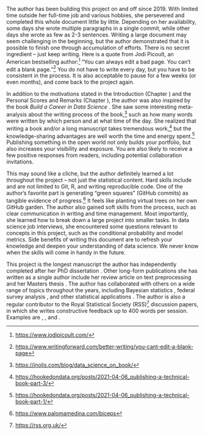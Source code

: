 The author has been building this project on and off since 2019. With limited time outside her full-time job and various hobbies, she persevered and completed this whole document little by little. Depending on her availability, some days she wrote multiple paragraphs in a single commit, while other days she wrote as few as 2-3 sentences. Writing a large document may seem challenging in the beginning, but the author demonstrated that it is possible to finish one through accumulation of efforts. There is no secret ingredient -- just keep writing. Here is a quote from Jodi Picoult, an American bestselling author:^[<https://www.jodipicoult.com/>] "You can always edit a bad page. You can't edit a blank page."^[<https://www.writingforward.com/better-writing/you-cant-edit-a-blank-page>] You do not have to write every day, but you have to be consistent in the process. It is also acceptable to pause for a few weeks (or even months), and come back to the project again.    

In addition to the motivations stated in the Introduction (Chapter \ref{intro}) and the Personal Scores and Remarks (Chapter \ref{personal-remarks}), the author was also inspired by the book *Build a Career in Data Science* \cite{robinson2020build}. She saw some interesting meta-analysis about the writing process of the book,^[<https://jnolis.com/blog/data_science_on_book/>] such as how many words were written by which person and at what time of the day. She realized that writing a book and/or a long manuscript takes tremendous work,^[<https://hookedondata.org/posts/2021-04-06_publishing-a-technical-book-part-3/>] but the knowledge-sharing advantages are well worth the time and energy spent.^[<https://hookedondata.org/posts/2021-04-06_publishing-a-technical-book-part-1/>] Publishing something in the open world not only builds your portfolio, but also increases your visibility and exposure. You are also likely to receive a few positive responses from readers, including potential collaboration invitations.   

This may sound like a cliche, but the author definitely learned a lot throughout the project -- not just the statistical content. Hard skills include and are not limited to Git, $\mathsf{R}$, and writing reproducible code. One of the author's favorite part is generating "green squares" (GitHub commits) as tangible evidence of progress.^[<https://www.palomamedina.com/biceps>] It feels like planting virtual trees on her own GitHub garden. The author also gained soft skills from the process, such as clear communication in writing and time management. Most importantly, she learned how to break down a large project into smaller tasks. In data science job interviews, she encountered some questions relevant to concepts in this project, such as the conditional probability and model metrics. Side benefits of writing this document are to refresh your knowledge and deepen your understanding of data science. We never know when the skills will come in handy in the future.    
 
This project is the longest manuscript the author has independently completed after her PhD dissertation \cite{chai2017phdthesis}. Other long-form publications she has written as a single author include her review article on text preprocessing \cite{chai2023comparison} and her Masters thesis \cite{chai2013masters}. The author has collaborated with others on a wide range of topics throughout the years, including Bayesian statistics \cite{lu2022robust, clyde2018bayesian101}, federal survey analysis \cite{avery2014profile}, and other statistical applications \cite{henry2019modeling, beckman2015investigating}. The author is also a regular contributor to the Royal Statistical Society (RSS)^[<https://rss.org.uk/>] discussion papers, in which she writes constructive feedback up to 400 words per session. Examples are \cite{chai-2024-rss-census}, \cite{chai-2023-rss-climate}, and \cite{chai-2021-rss-betting}.   